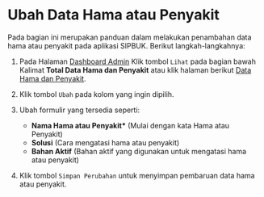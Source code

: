 # Ubah Data Hama atau Penyakit

Pada bagian ini merupakan panduan dalam melakukan penambahan data hama atau penyakit pada aplikasi SIPBUK. Berikut langkah-langkahnya:

1. Pada Halaman [Dashboard Admin](/admin) Klik tombol `Lihat` pada bagian bawah Kalimat **Total Data Hama dan Penyakit** atau klik halaman berikut [Data Hama dan Penyakit](/admin/pests-deseases).
2. Klik tombol `Ubah` pada kolom yang ingin dipilih.
3. Ubah formulir yang tersedia seperti:

   - **Nama Hama atau Penyakit\*** (Mulai dengan kata Hama atau Penyakit)
   - **Solusi** (Cara mengatasi hama atau penyakit)
   - **Bahan Aktif** (Bahan aktif yang digunakan untuk mengatasi hama atau penyakit)

4. Klik tombol `Simpan Perubahan` untuk menyimpan pembaruan data hama atau penyakit.
